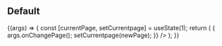 
<Meta title="Components/Pagination" />


## Default

<Canvas>
  <Story
    name="Default"
    args={{
      currentPage: 1,
      totalItems: 50,
      perPage: 10,
      prevText: 'Previous',
      nextText: 'Next',
    }}
    argTypes={argTypes}
  >
    {(args) => {
      const [currentPage, setCurrentpage] = useState(1);
      return (
        <Pagination
          {...args}
          currentPage={currentPage}
          onChangePage={(newPage) => {
            args.onChangePage();
            setCurrentpage(newPage);
          }}
        />
      );
    }}
  </Story>
</Canvas>

<ArgsTable story="Default" />
